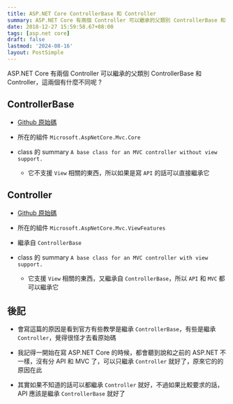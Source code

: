 ```yaml
---
title: ASP.NET Core ControllerBase 和 Controller
summary: ASP.NET Core 有兩個 Controller 可以繼承的父類別 ControllerBase 和 Controller，這兩個有什麼不同呢 ?
date: 2018-12-27 15:59:58.67+08:00
tags: [asp.net core]
draft: false
lastmod: '2024-08-16'
layout: PostSimple
---
```


ASP.NET Core 有兩個 Controller 可以繼承的父類別 ControllerBase 和 Controller，這兩個有什麼不同呢 ?

## ControllerBase

- [Github 原始碼](https://github.com/aspnet/AspNetCore/blob/master/src/Mvc/src/Microsoft.AspNetCore.Mvc.Core/ControllerBase.cs)

- 所在的組件 `Microsoft.AspNetCore.Mvc.Core`

- class 的 summary `A base class for an MVC controller without view support.`
  - 它不支援 `View` 相關的東西，所以如果是寫 `API` 的話可以直接繼承它

## Controller

- [Github 原始碼](https://github.com/aspnet/AspNetCore/blob/master/src/Mvc/src/Microsoft.AspNetCore.Mvc.ViewFeatures/Controller.cs)

- 所在的組件 `Microsoft.AspNetCore.Mvc.ViewFeatures`

- 繼承自 `ControllerBase`

- class 的 summary `A base class for an MVC controller with view support.`
  - 它支援 `View` 相關的東西，又繼承自 `ControllerBase`，所以 `API` 和 `MVC` 都可以繼承它

## 後記

- 會寫這篇的原因是看到官方有些教學是繼承 `ControllerBase`，有些是繼承 `Controller`，覺得很怪才去看原始碼

- 我記得一開始在寫 ASP.NET Core 的時候，都會聽到說和之前的 ASP.NET 不一樣，沒有分 API 和 MVC 了，可以只繼承 `Controller` 就好了，原來它的的原因在此

- 其實如果不知道的話可以都繼承 `Controller` 就好，不過如果比較要求的話，API 應該是繼承 `ControllerBase` 就好了
